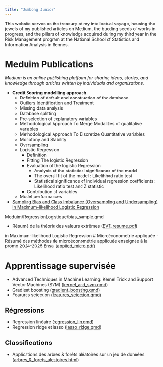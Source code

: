 ```yaml
---
title: "Jumbong Junior"
---
```


<div class="box">

This website serves as the treasury of my intellectual voyage, housing the jewels of my published articles on Medium, the budding seeds of works in progress, and the pillars of knowledge acquired during my third year in the Risk Management program at the National School of Statistics and Information Analysis in Rennes.

</div>

# Meduim Publications

*Medium is an online publishing platform for sharing ideas, stories, and knowledge through articles written by individuals and organizations.*

- **Credit Scoring modellling approach.**
    - Definition of default and construction of the database.
    - Outliers Identification and Treatment
    - Missing data analysis
    - Database splitting
    - Pre-selection of explanatory variables
    - Methodological Approach To Merge Modalities of qualitative variables
    - Methodological Approach To Discretize Quantitative variables
    - Monotony and Stability
    - Oversampling
    - Logistic Regression
        - Definition
        - Fitting The logistic Regression
        - Evaluation of the logistic Regression
            - Analysis of the statistical significance of the model
            - The overall fit of the model : Likelihhod ratio test
            - Statistical significance of individual regression coefficients: Likelihood ratio test and Z statistic
        - Contribution of variables
    - Model performances
- [Sampling Bias and Class Imbalance (Oversampling and Undersampling) in Maximum-likelihood Logistic Regression](Meduim/RegressionLogistique/bias_sample.qmd)

Meduim/RegressionLogistique/bias_sample.qmd

- Résumé de la théorie des valeurs extrêmes ([EVT_resume.pdf](3A/EVT/EVT_resume.pdf))


in Maximum-likelihood Logistic Regression
# Microéconometrie appliquée
- Résumé des méthodes de microéconométrie appliquée enseignée à la promo 2024-2025 Ensai ([applied_micro.pdf](2A/Courses.pdf))

# Apprentissage supervisée

- Advanced Techniques in Machine Learning: Kernel Trick and Support Vector Machines (SVM) ([kernel_and_svm.qmd](3A/Apprentisage-stat/Tp2.qmd))
- Gradient boosting ([gradient_boosting.qmd](3A/Apprentisage-stat/Tp3.qmd))
- Features selection ([features_selection.qmd](3A/Apprentisage-stat/Tp4.qmd))

## Régressions

- Regression linéaire ([regression_lin.qmd](2A/App_sup/reg_lin.qmd))
- Regression ridge et lasso ([lasso_ridge.qmd](3A/Apprentisage-stat/Tp1.qmd))

## Classifications

- Applications des arbres & forêts aléatoires sur un jeu de données ([arbres_&_forets_aleatoires.html](2A/App_sup/arbres_&_forets_aleatoires.html)) </li>
